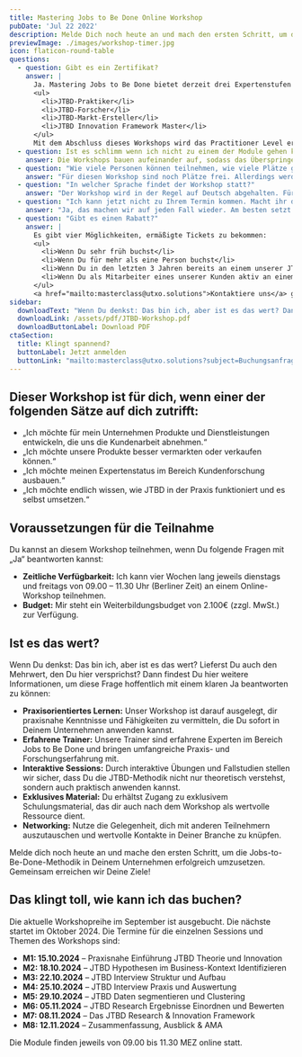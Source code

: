 ---
title: Mastering Jobs to Be Done Online Workshop
pubDate: 'Jul 22 2022'
description: Melde Dich noch heute an und mach den ersten Schritt, um die Jobs-to-Be-Done-Methodik in Deinem Unternehmen erfolgreich umzusetzen. Gemeinsam erreichen wir Deine Ziele!
previewImage: ./images/workshop-timer.jpg
icon: flaticon-round-table
questions:
  - question: Gibt es ein Zertifikat?
    answer: |
      Ja. Mastering Jobs to Be Done bietet derzeit drei Expertenstufen zum Nachweis praktischer Erfahrung:
      <ul>
        <li>JTBD-Praktiker</li>
        <li>JTBD-Forscher</li>
        <li>JTBD-Markt-Ersteller</li>
        <li>JTBD Innovation Framework Master</li>
      </ul>
      Mit dem Abschluss dieses Workshops wird das Practitioner Level erworben, welches drei Jahre gültig bleibt. Nähere Informationen zu den Zertifizierungen erhältst Du im direkten Gespräch.
  - question: Ist es schlimm wenn ich nicht zu einem der Module gehen kann?
    answer: Die Workshops bauen aufeinander auf, sodass das Überspringen einzelner Workshop-Module zu Verständnisproblemen führen kann. Da wir jedoch wissen, dass es immer passieren kann, dass man es zu einem ungeplanten Termin nicht schafft, bieten wir 1on1 Recap Sessions für 200€ an (max. 1 Mal pro Kurs und Teilnehmer).
  - question: "Wie viele Personen können teilnehmen, wie viele Plätze gibt es?"
    answer: "Für diesen Workshop sind noch Plätze frei. Allerdings werden nicht mehr als 10 Teilnehmer/innen teilnehmen."
  - question: "In welcher Sprache findet der Workshop statt?"
    answer: "Der Workshop wird in der Regel auf Deutsch abgehalten. Für die Termine auf Englisch gibt es eine Warteliste. Wenn du da drauf möchtest, dann schick einfach eine Mail an <a href=\"mailto:masterclass@utxo.solutions\">masterclass@utxo.solutions</a>"
  - question: "Ich kann jetzt nicht zu Ihrem Termin kommen. Macht ihr das noch einmal?"
    answer: "Ja, das machen wir auf jeden Fall wieder. Am besten setzt du dich auf die Warteliste mit einer Mail an <a href=\"mailto:masterclass@utxo.solutions\">masterclass@utxo.solutions</a>"
  - question: "Gibt es einen Rabatt?"    
    answer: |
      Es gibt vier Möglichkeiten, ermäßigte Tickets zu bekommen:      
      <ul>
        <li>Wenn Du sehr früh buchst</li>
        <li>Wenn Du für mehr als eine Person buchst</li>
        <li>Wenn Du in den letzten 3 Jahren bereits an einem unserer JTBD-Trainings teilgenommen hast und eine Auffrischung machen möchtest</li>
        <li>Wenn Du als Mitarbeiter eines unserer Kunden aktiv an einem <a href="/leistungen/customer-research-sprints">Customer Insight Sprint</a> oder anderen Projekt teilgenommen hast</li>
      </ul>
      <a href="mailto:masterclass@utxo.solutions">Kontaktiere uns</a> gerne für weitere Informationen.
sidebar:
  downloadText: "Wenn Du denkst: Das bin ich, aber ist es das wert? Dann findest Du hier weitere Informationen, um diese Frage mit einem klaren \"Ja\" beantworten zu können:"
  downloadLink: /assets/pdf/JTBD-Workshop.pdf
  downloadButtonLabel: Download PDF
ctaSection:
  title: Klingt spannend?
  buttonLabel: Jetzt anmelden
  buttonLink: "mailto:masterclass@utxo.solutions?subject=Buchungsanfrage%20Mastering%20JTBD%20Online%20Workshop&body=Hallo,%0D%0AIch%20m%C3%B6chte%20gerne%20einen%20oder%20mehrere%20frei(e)%20Pl%C3%A4tze%20f%C3%BCr%20den%20Mastering%20JTBD%20Live%20Online%20Workshop%20mit%20Startdatum%20(bitte%20Kursbeginn%20angeben)%20buchen.%0D%0A%0D%0ADer%20Name%20meines%20Unternehmens%20(Rechnungsempf%C3%A4nger)%20lautet:%0D%0ADie%20genaue%20Rechnungsanschrift%20lautet:%0D%0AUmsatzsteuer-ID%20(wenn%20vorhanden):%0D%0A%0D%0AIch%20m%C3%B6chte%20f%C3%BCr%20(bitte%20die%20Anzahl%20hier%20eintragen)%20Personen%20buchen.%0D%0ADie%20Namen%20der%20teilnehmenden%20Personen%20lauten:%20(Bitte%20jeweils%20Vorname%20und%20Nachname%20angeben,%20sowie%20die%20Emailadresse)%0D%0A%0D%0AUnter%20folgender%20Telefonnummer%20bin%20ich%20am%20besten%20f%C3%BCr%20R%C3%BCckfragen%20zu%20erreichen:%20%0D%0A%0D%0AHiermit%20m%C3%B6chte%20ich%20verbindlich%20buchen,%20bitte%20senden%20Sie%20mir%20die%20Rechnung%20%C3%BCber%20den%20Gesamtbetrag%20mit%20einer%20Reservierungsbest%C3%A4tigung%20an%20folgende%20Emailadresse:"
---



## Dieser Workshop ist für dich, wenn einer der folgenden Sätze auf dich zutrifft:

- „Ich möchte für mein Unternehmen Produkte und Dienstleistungen entwickeln, die uns die Kundenarbeit abnehmen.“
- „Ich möchte unsere Produkte besser vermarkten oder verkaufen können.“
- „Ich möchte meinen Expertenstatus im Bereich Kundenforschung ausbauen.“
- „Ich möchte endlich wissen, wie JTBD in der Praxis funktioniert und es selbst umsetzen.“

## Voraussetzungen für die Teilnahme

Du kannst an diesem Workshop teilnehmen, wenn Du folgende Fragen mit „Ja“ beantworten kannst:

- **Zeitliche Verfügbarkeit:** Ich kann vier Wochen lang jeweils dienstags und freitags von 09.00 – 11.30 Uhr (Berliner Zeit) an einem Online-Workshop teilnehmen.
- **Budget:** Mir steht ein Weiterbildungsbudget von 2.100€ (zzgl. MwSt.) zur Verfügung.

## Ist es das wert?

Wenn Du denkst: Das bin ich, aber ist es das wert? Lieferst Du auch den Mehrwert, den Du hier versprichst? Dann findest Du hier weitere Informationen, um diese Frage hoffentlich mit einem klaren Ja beantworten zu können:

- **Praxisorientiertes Lernen:** Unser Workshop ist darauf ausgelegt, dir praxisnahe Kenntnisse und Fähigkeiten zu vermitteln, die Du sofort in Deinem Unternehmen anwenden kannst.
- **Erfahrene Trainer:** Unsere Trainer sind erfahrene Experten im Bereich Jobs to Be Done und bringen umfangreiche Praxis- und Forschungserfahrung mit.
- **Interaktive Sessions:** Durch interaktive Übungen und Fallstudien stellen wir sicher, dass Du die JTBD-Methodik nicht nur theoretisch verstehst, sondern auch praktisch anwenden kannst.
- **Exklusives Material:** Du erhältst Zugang zu exklusivem Schulungsmaterial, das dir auch nach dem Workshop als wertvolle Ressource dient.
- **Networking:** Nutze die Gelegenheit, dich mit anderen Teilnehmern auszutauschen und wertvolle Kontakte in Deiner Branche zu knüpfen.

Melde dich noch heute an und mache den ersten Schritt, um die Jobs-to-Be-Done-Methodik in Deinem Unternehmen erfolgreich umzusetzen. Gemeinsam erreichen wir Deine Ziele!

## Das klingt toll, wie kann ich das buchen?

Die aktuelle Workshopreihe im September ist ausgebucht. Die nächste startet im Oktober 2024. Die Termine für die einzelnen Sessions und Themen des Workshops sind:

- **M1: 15.10.2024** – Praxisnahe Einführung JTBD Theorie und Innovation
- **M2: 18.10.2024** – JTBD Hypothesen im Business-Kontext Identifizieren
- **M3: 22.10.2024** – JTBD Interview Struktur und Aufbau
- **M4: 25.10.2024** – JTBD Interview Praxis und Auswertung
- **M5: 29.10.2024** – JTBD Daten segmentieren und Clustering
- **M6: 05.11.2024** – JTBD Research Ergebnisse Einordnen und Bewerten
- **M7: 08.11.2024** – Das JTBD Research & Innovation Framework
- **M8: 12.11.2024** – Zusammenfassung, Ausblick & AMA

Die Module finden jeweils von 09.00 bis 11.30 MEZ online statt. 

<CtaSection props={frontmatter.ctaSection} classes="mb-3" center={true} />